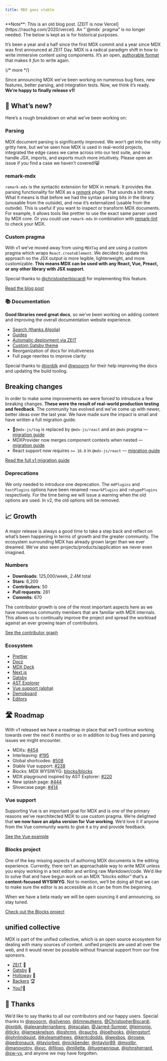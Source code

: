 ```yaml
---
title: MDX goes stable
---
```


<Note type="legacy">
  **Note**: This is an old blog post. [ZEIT is now Vercel](https://rauchg.com/2020/vercel). An “`@mdx` pragma” is no
  longer needed. The below is kept as is for historical purposes.
</Note>

It’s been a year and a half since the first MDX commit and a year since MDX was
first announced at ZEIT Day.
MDX is a radical paradigm shift in how to write immersive content using
components.
It’s an open, [authorable format](https://johno.com/authorable-format) that
makes it _fun_ to write again.

{/* more */}

Since announcing MDX we’ve been working on numerous bug fixes, new features,
better parsing, and integration tests.
Now, we think it’s ready.
**We’re happy to finally release v1!**

## 🎉 What’s new?

Here’s a rough breakdown on what we’ve been working on:

### Parsing

MDX document parsing is significantly improved.
We won’t get into the nitty gritty here, but we’ve seen how MDX is used in
real-world projects, integrated the edge cases we came across into our test
suite, and now handle JSX, imports, and exports much more intuitively.
Please open an issue if you find a case we haven’t covered!😸

### remark-mdx

`remark-mdx` is the syntactic extension for MDX in remark.
It provides the parsing functionality for MDX as a
_[remark](https://github.com/remarkjs/remark) plugin_.
That sounds a bit meta.
What it means is that before we had the syntax parsing bits _in_ the library
(unusable from the outside), and now it’s externalized (usable from the
outside).
This is useful if you want to inspect or transform MDX documents.
For example, it allows tools like prettier to use the exact same parser used by
MDX core.
Or you could use `remark-mdx` in combination with
[remark-lint](https://github.com/remarkjs/remark-lint) to check your MDX.

### Custom pragma

With v1 we’ve moved away from using `MDXTag` and are using a custom pragma which
wraps `React.createElement`.
We decided to update this approach so the JSX output is more legible,
lighterweight, and more customizable.
**This means MDX can be used with any React, Vue, Preact, or any other library
with JSX support**.

Special thanks to [@christopherbiscardi](https://github.com/christopherbiscardi)
for implementing this feature.

[Read the blog post](/blog/custom-pragma/)

### 📚 Documentation

**Good libraries need great docs**, so we’ve been working on adding content and
improving the overall documentation website experience.

- [Search (thanks Algolia)](https://mobile.twitter.com/4lpine/status/1114270174096412672)
- [Guides](/guides/)
- [Automatic deployment via ZEIT](https://zeit.co)
- [Custom Gatsby theme](https://gatsbyjs.org)
- Reorganization of docs for intuitiveness
- Full page rewrites to improve clarity

Special thanks to [@jxnblk](https://github.com/jxnblks) and
[@wooorm](https://github.com/wooorm) for their help improving the docs and
updating the build tooling.

## Breaking changes

In order to make some improvements we were forced to introduce a few breaking
changes.
**These were the result of real-world production testing and feedback**.
The community has evolved and we’ve come up with newer, better ideas over the
last year.
We have made sure the impact is small and have written a full migration guide.

- 🚨`@mdx-js/tag` is replaced by `@mdx-js/react` and an `@mdx` pragma
  — [migration guide](/migrating/v1#pragma)
- MDXProvider now merges component contexts when nested
  — [migration guide](/migrating/v1#mdxprovider)
- React support now requires `>= 16.8` in `@mdx-js/react`
  — [migration guide](/migrating/v1#react)

[Read the full v1 migration guide](/migrating/v1)

### Deprecations

We only needed to introduce one deprecation.
The `mdPlugins` and `hastPlugins` options have been renamed `remarkPlugins` and
`rehypePlugins` respectively.
For the time being we will issue a warning when the old options are used.
In v2, the old options will be removed.

## 📈 Growth

A major release is always a good time to take a step back and reflect on what’s
been happening in terms of growth and the greater community.
The ecosystem surrounding MDX has already grown larger than we ever dreamed.
We’ve also seen projects/products/application we never even imagined.

### Numbers

- **Downloads**: 125,000/week, 2.4M total
- **Stars**: 6,200
- **Contributors**: 50
- **Pull requests**: 281
- **Commits**: 670

The contributor growth is one of the most important aspects here as we have
numerous community members that are familiar with MDX internals.
This allows us to continually improve the project and spread the workload
against an ever growing team of contributors.

[See the contributor graph](https://github.com/mdx-js/mdx/graphs/contributors?from=2017-12-17&to=2019-04-11&type=c)

### Ecosystem

- [Prettier](https://prettier.io)
- [Docz](https://docz.site)
- [MDX Deck](https://github.com/jxnblk/mdx-deck)
- [Next.js](https://nextjs.org)
- [Gatsby](https://gatsbyjs.org)
- [AST Explorer](https://astexplorer.net)
- [Vue support (alpha)](/docs/getting-started/#vue)
- [Demoboard](https://frontarm.com/demoboard/)
- [Editors](/docs/getting-started/#editor)

## 🛣 Roadmap

With v1 released we have a roadmap in place that we’ll continue working towards
over the next 6 months or so in addition to bug fixes and parsing issues we
might encounter.

- MDXs: [#454](https://github.com/mdx-js/mdx/issues/454)
- Interleaving: [#195](https://github.com/mdx-js/mdx/issues/195)
- Global shortcodes: [#508](https://github.com/mdx-js/mdx/pull/508)
- Stable Vue support: [#238](https://github.com/mdx-js/mdx/issues/238)
- Blocks: MDX WYSIWYG: [blocks/blocks](https://github.com/blocks/blocks)
- MDX playground inspired by AST Explorer: [#220](https://github.com/mdx-js/mdx/issues/220)
- New splash page: [#444](https://github.com/mdx-js/mdx/issues/444)
- Showcase page: [#414](https://github.com/mdx-js/mdx/issues/414)

### Vue support

Supporting Vue is an important goal for MDX and is one of the primary reasons
we’ve rearchitected MDX to use custom pragma.
We’re delighted that **we now have an alpha version for Vue working**.
We’d love it if anyone from the Vue community wants to give it a try and provide
feedback.

[See the Vue example](https://github.com/mdx-js/mdx/tree/36cb41b/examples/vue)

### Blocks project

One of the key missing aspects of authoring MDX documents is the editing
experience.
Currently, there isn’t an approachable way to write MDX unless you enjoy working
in a text editor and writing raw Markdown/code.
We’d like to solve that and have begun work on an MDX “blocks editor” that’s a
**content-focused WYSIWYG**.
Not to mention, we’ll be doing all that we can to make sure the editor is as
accessible as it can be from the beginning.

When we have a beta ready we will be open sourcing it and announcing, so stay
tuned.

[Check out the Blocks project](https://github.com/blocks/blocks)

## unified collective

MDX is part of the unified collective, which is an open source ecosystem for
dealing with many sources of content.
unified projects are used all over the web, and it would never be possible
without financial support from our fine sponsors.

- [ZEIT](https://zeit.co) 🥇
- [Gatsby](https://gatsbyjs.org) 🥇
- [Holloway](https://www.holloway.com) 🥉
- [Backers](https://opencollective.com/unified#budget) 🏆
- [You?](https://opencollective.com/unified)👤

## 🙏 Thanks

We’d like to say thanks to all our contributors and our happy users.
Special thanks to
[@wooorm](https://github.com/wooorm),
[@silvenon](https://github.com/silvenon),
[@timneutkens](https://github.com/timneutkens),
[@ChristopherBiscardi](https://github.com/christopherbiscardi),
[@jxnblk](https://github.com/jxnblk),
[@alexandernanberg](https://github.com/alexandernanberg),
[@jescalan](https://github.com/jescalan),
[@Jarred-Sumner](https://github.com/Jarred-Sumner),
[@leimonio](https://github.com/leimonio),
[@ticky](https://github.com/ticky),
[@jamesknelson](https://github.com/jamesknelson),
[@pshrmn](https://github.com/pshrmn),
[@rauchg](https://github.com/rauchg),
[@joelhooks](https://github.com/joelhooks),
[@jlengstorf](https://github.com/jlengstorf),
[@johnlindquist](https://github.com/johnlindquist),
[@kyleamathews](https://github.com/kyleamathews),
[@kentcdodds](https://github.com/kentcdodds),
[@wesbos](https://github.com/wesbos),
[@rosew](https://github.com/rosew),
[@pedronauck](https://github.com/pedronauck),
[@tayiorbeii](https://github.com/tayiorbeii),
[@nickbender](https://github.com/nickbender),
[@ntaylor89](https://github.com/ntaylor89),
[@mxstbr](https://github.com/mxstbr),
[@manovotny](https://github.com/manovotny),
[@xyc](https://github.com/xyc),
[@filoxo](https://github.com/filoxo),
[@millette](https://github.com/millette),
[@hugmanrique](https://github.com/hugmanrique),
[@johnsherrard](https://github.com/johnsherrard),
[@sw-yx](https://github.com/sw-yx),
and anyone we may have forgotten.
